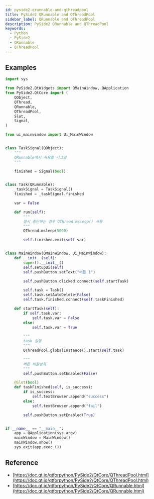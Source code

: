 ```yaml
---
id: pyside2-qrunnable-and-qthreadpool
title: PySide2 QRunnable and QThreadPool
sidebar_label: QRunnable and QThreadPool
description: PySide2 QRunnable and QThreadPool
keywords:
  - Python
  - PySide2
  - QRunnable
  - QThreadPool
---
```



## Examples

```python
import sys

from PySide2.QtWidgets import QMainWindow, QApplication
from PySide2.QtCore import (
    QObject,
    QThread,
    QRunnable,
    QThreadPool,
    Slot,
    Signal,
)

from ui_mainwindow import Ui_MainWindow


class TaskSignal(QObject):
    """
    QRunnable에서 사용할 시그널
    """

    finished = Signal(bool)


class Task(QRunnable):
    _taskSignal = TaskSignal()
    finished = _taskSignal.finished

    var = False

    def run(self):
        """
        잠시 중단하는 경우 QThread.msleep() 사용
        """
        QThread.msleep(5000)

        self.finished.emit(self.var)


class MainWindow(QMainWindow, Ui_MainWindow):
    def __init__(self):
        super().__init__()
        self.setupUi(self)
        self.pushButton.setText("버튼 1")

        self.pushButton.clicked.connect(self.startTask)

        self.task = Task()
        self.task.setAutoDelete(False)
        self.task.finished.connect(self.taskFinished)

    def startTask(self):
        if self.task.var:
            self.task.var = False
        else:
            self.task.var = True

        """
        task 실행
        """
        QThreadPool.globalInstance().start(self.task)

        """
        버튼 비활성화
        """
        self.pushButton.setEnabled(False)

    @Slot(bool)
    def taskFinished(self, is_success):
        if is_success:
            self.textBrowser.append("success")
        else:
            self.textBrowser.append("fail")

        self.pushButton.setEnabled(True)


if __name__ == "__main__":
    app = QApplication(sys.argv)
    mainWindow = MainWindow()
    mainWindow.show()
    sys.exit(app.exec_())
```

## Reference

- [https://doc.qt.io/qtforpython/PySide2/QtCore/QThreadPool.html](https://doc.qt.io/qtforpython/PySide2/QtCore/QThreadPool.html)
- [https://doc.qt.io/qtforpython/PySide2/QtCore/QRunnable.html](https://doc.qt.io/qtforpython/PySide2/QtCore/QRunnable.html)
